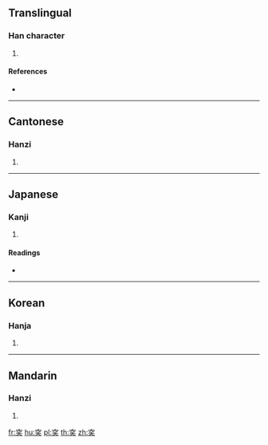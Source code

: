 {{character info/new}}
==Translingual==

===Han character===
{{Han char|rn=116|rad=穴|as=04|sn=9|four=30432|canj=JCHK}}

# {{defn|Han|sort=穴04}}

====References====
* {{Han ref|kx=0863.170|dkj=25435|dj=1291.160|hdz=42724.020|uh=7A7E|ud=31358|bh=D040|bd=53312}}

----

==Cantonese==

===Hanzi===
{{yue-hanzi|jyut=jiu2|y=yiu2}}

# {{defn|lang=yue|sort=穴04}}

----

==Japanese==

===Kanji===
{{ja-kanji|grade=|rs=穴04}}

# {{defn|lang=ja|sort=穴04}}

====Readings====
* {{ja-readings|on=[[よう]] (yō)|kun=[[ふかい]] (fukai)|nanori=}}

----

==Korean==

===Hanja===
{{ko-hanja|hangeul=요|eumhun=|rv=yo|mr=yo|y=yo}}

# {{defn|lang=ko|sort=穴04}}

----

==Mandarin==

===Hanzi===
{{cmn-hanzi|pin=[[yào]] ([[yao4]])|wg=yao<sup>4</sup>}}

# {{defn|lang=cmn|sort=穴04}}

[[fr:穾]]
[[hu:穾]]
[[pl:穾]]
[[th:穾]]
[[zh:穾]]